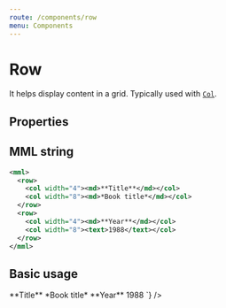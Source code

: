 ```yaml
---
route: /components/row
menu: Components
---
```



# Row

It helps display content in a grid. Typically used with [`Col`](/components/col).

## Properties

<Props of={Row} />

## MML string

```xml
<mml>
  <row>
    <col width="4"><md>**Title**</md></col>
    <col width="8"><md>*Book title*</md></col>
  </row>
  <row>
    <col width="4"><md>**Year**</md></col>
    <col width="8"><text>1988</text></col>
  </row>
</mml>
```

## Basic usage

<Playground>
  <MML
    source={`
    <mml>
      <row>
        <col width="4"><md>**Title**</md></col>
        <col width="8"><md>*Book title*</md></col>
      </row>
      <row>
        <col width="4"><md>**Year**</md></col>
        <col width="8"><text>1988</text></col>
      </row>
    </mml>
  `}
  />
</Playground>
